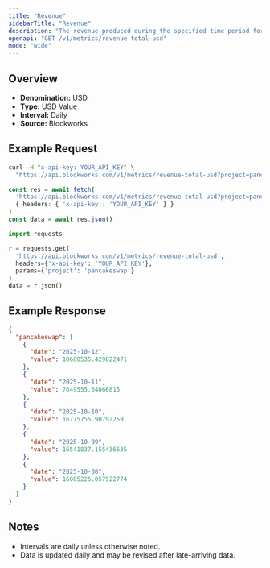 ```yaml
---
title: "Revenue"
sidebarTitle: "Revenue"
description: "The revenue produced during the specified time period for given project."
openapi: "GET /v1/metrics/revenue-total-usd"
mode: "wide"
---
```


## Overview

- **Denomination:** USD
- **Type:** USD Value
- **Interval:** Daily
- **Source:** Blockworks

## Example Request

<CodeGroup>

```bash cURL
curl -H "x-api-key: YOUR_API_KEY" \
  "https://api.blockworks.com/v1/metrics/revenue-total-usd?project=pancakeswap"
```

```typescript TypeScript
const res = await fetch(
  'https://api.blockworks.com/v1/metrics/revenue-total-usd?project=pancakeswap',
  { headers: { 'x-api-key': 'YOUR_API_KEY' } }
)
const data = await res.json()
```

```python Python
import requests

r = requests.get(
  'https://api.blockworks.com/v1/metrics/revenue-total-usd',
  headers={'x-api-key': 'YOUR_API_KEY'},
  params={'project': 'pancakeswap'}
)
data = r.json()
```

</CodeGroup>

## Example Response

```json
{
  "pancakeswap": [
    {
      "date": "2025-10-12",
      "value": 10680535.429822471
    },
    {
      "date": "2025-10-11",
      "value": 7649555.34666815
    },
    {
      "date": "2025-10-10",
      "value": 16775755.90792259
    },
    {
      "date": "2025-10-09",
      "value": 16541837.155436635
    },
    {
      "date": "2025-10-08",
      "value": 16085226.057522774
    }
  ]
}
```

## Notes
- Intervals are daily unless otherwise noted.
- Data is updated daily and may be revised after late-arriving data.
